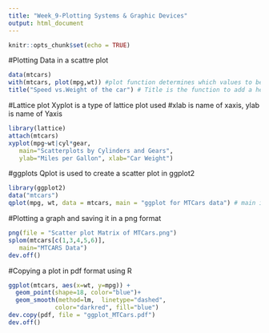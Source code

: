 ```yaml
---
title: "Week_9-Plotting Systems & Graphic Devices"
output: html_document
---
```


```r
knitr::opts_chunk$set(echo = TRUE)
```

#Plotting Data in a scattre plot

```r

data(mtcars)
with(mtcars, plot(mpg,wt)) #plot function determines which values to be plotted
title("Speed vs.Weight of the car") # Title is the function to add a header to the plot


```

#Lattice plot Xyplot is a type of lattice plot used 
#xlab is name of xaxis, ylab is name of Yaxis

```r
library(lattice)
attach(mtcars)
xyplot(mpg~wt|cyl*gear, 
   main="Scatterplots by Cylinders and Gears", 
   ylab="Miles per Gallon", xlab="Car Weight")    
```

#ggplots Qplot is used to create a scatter plot in ggplot2

```r
library(ggplot2)
data("mtcars")
qplot(mpg, wt, data = mtcars, main = "ggplot for MTCars data") # main is used to add a title to the plot, data= define the data set which is used to create the plot

```

#Plotting a graph and saving it in a png format

```r
png(file = "Scatter plot Matrix of MTCars.png")
splom(mtcars[c(1,3,4,5,6)], 
   main="MTCARS Data")
dev.off() 

```


#Copying a plot in pdf format using R

```r
ggplot(mtcars, aes(x=wt, y=mpg)) + 
  geom_point(shape=18, color="blue")+
  geom_smooth(method=lm,  linetype="dashed",
             color="darkred", fill="blue")
dev.copy(pdf, file = "ggplot_MTCars.pdf")
dev.off()
```